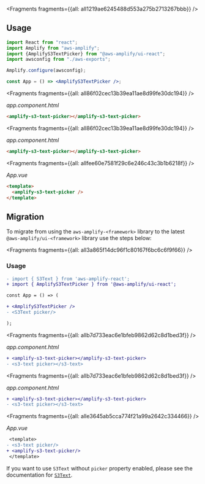 


<Fragments fragments={{all: all1219ae6245488d553a275b2713267bbb}} />

## Usage

<FilterContent framework="react">

```jsx
import React from "react";
import Amplify from "aws-amplify";
import {AmplifyS3TextPicker} from "@aws-amplify/ui-react";
import awsconfig from "./aws-exports";

Amplify.configure(awsconfig);

const App = () => <AmplifyS3TextPicker />;
```

</FilterContent>

<FilterContent framework="angular">




<Fragments fragments={{all: all86f02cec13b39ea11ae8d99fe30dc194}} />

_app.component.html_

```html
<amplify-s3-text-picker></amplify-s3-text-picker>
```

</FilterContent>

<FilterContent framework="ionic">




<Fragments fragments={{all: all86f02cec13b39ea11ae8d99fe30dc194}} />

_app.component.html_

```html
<amplify-s3-text-picker></amplify-s3-text-picker>
```

</FilterContent>

<FilterContent framework="vue">




<Fragments fragments={{all: allfee60e7581f29c6e246c43c3b1b6218f}} />

_App.vue_

```html
<template>
  <amplify-s3-text-picker />
</template>
```

</FilterContent>

<ui-component-props tag="amplify-s3-text-picker" prop-type="attr" use-table-headers></ui-component-props>

## Migration

To migrate from using the `aws-amplify-<framework>` library to the latest `@aws-amplify/ui-<framework>` library use the steps below:




<Fragments fragments={{all: all3a865f14dc96f1c80167f6bc6c6f9f66}} />

### Usage

<FilterContent framework="react">

```diff
- import { S3Text } from 'aws-amplify-react';
+ import { AmplifyS3TextPicker } from '@aws-amplify/ui-react';

const App = () => (

+ <AmplifyS3TextPicker />
- <S3Text picker/>

);
```

</FilterContent>

<FilterContent framework="angular">




<Fragments fragments={{all: allb7d733eac6e1bfeb9862d62c8d1bed3f}} />

_app.component.html_

```diff
+ <amplify-s3-text-picker></amplify-s3-text-picker>
- <s3-text picker></s3-text>
```

</FilterContent>

<FilterContent framework="ionic">




<Fragments fragments={{all: allb7d733eac6e1bfeb9862d62c8d1bed3f}} />

_app.component.html_

```diff
+ <amplify-s3-text-picker></amplify-s3-text-picker>
- <s3-text picker></s3-text>
```

</FilterContent>

<FilterContent framework="vue">




<Fragments fragments={{all: alle3645ab5cca774f21a99a2642c334466}} />

_App.vue_

```diff
 <template>
- <s3-text picker/>
+ <amplify-s3-text-picker/>
 </template>
```

</FilterContent>

If you want to use `S3Text` without `picker` property enabled, please see the documentation for [`S3Text`](/ui/storage/s3-text).
